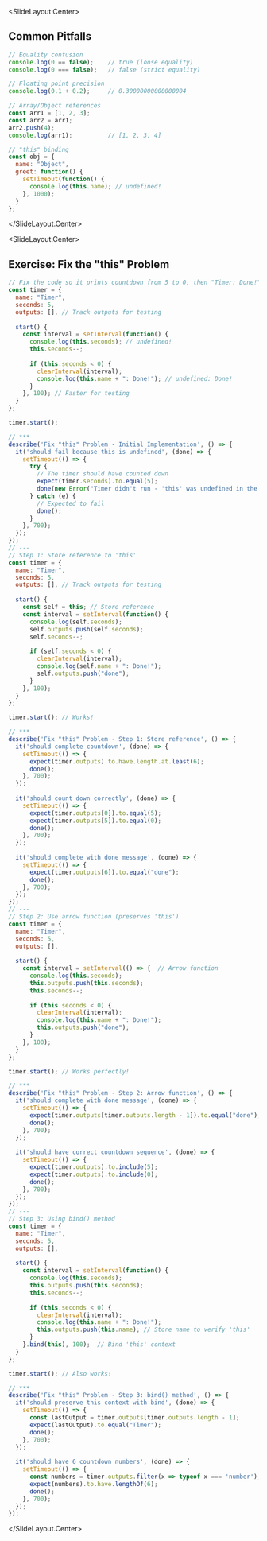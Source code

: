 
<SlideLayout.Center>
## Common Pitfalls

```javascript
// Equality confusion
console.log(0 == false);    // true (loose equality)
console.log(0 === false);   // false (strict equality)

// Floating point precision
console.log(0.1 + 0.2);     // 0.30000000000000004

// Array/Object references
const arr1 = [1, 2, 3];
const arr2 = arr1;
arr2.push(4);
console.log(arr1);          // [1, 2, 3, 4]

// "this" binding
const obj = {
  name: "Object",
  greet: function() {
    setTimeout(function() {
      console.log(this.name); // undefined!
    }, 1000);
  }
};
```
</SlideLayout.Center>

<SlideLayout.Center>
## Exercise: Fix the "this" Problem

```javascript
// Fix the code so it prints countdown from 5 to 0, then "Timer: Done!"
const timer = {
  name: "Timer",
  seconds: 5,
  outputs: [], // Track outputs for testing
  
  start() {
    const interval = setInterval(function() {
      console.log(this.seconds); // undefined!
      this.seconds--;
      
      if (this.seconds < 0) {
        clearInterval(interval);
        console.log(this.name + ": Done!"); // undefined: Done!
      }
    }, 100); // Faster for testing
  }
};

timer.start();

// ***
describe('Fix "this" Problem - Initial Implementation', () => {
  it('should fail because this is undefined', (done) => {
    setTimeout(() => {
      try {
        // The timer should have counted down
        expect(timer.seconds).to.equal(5);
        done(new Error("Timer didn't run - 'this' was undefined in the callback"));
      } catch (e) {
        // Expected to fail
        done();
      }
    }, 700);
  });
});
// ---
// Step 1: Store reference to 'this'
const timer = {
  name: "Timer",
  seconds: 5,
  outputs: [], // Track outputs for testing
  
  start() {
    const self = this; // Store reference
    const interval = setInterval(function() {
      console.log(self.seconds);
      self.outputs.push(self.seconds);
      self.seconds--;
      
      if (self.seconds < 0) {
        clearInterval(interval);
        console.log(self.name + ": Done!");
        self.outputs.push("done");
      }
    }, 100);
  }
};

timer.start(); // Works!

// ***
describe('Fix "this" Problem - Step 1: Store reference', () => {
  it('should complete countdown', (done) => {
    setTimeout(() => {
      expect(timer.outputs).to.have.length.at.least(6);
      done();
    }, 700);
  });
  
  it('should count down correctly', (done) => {
    setTimeout(() => {
      expect(timer.outputs[0]).to.equal(5);
      expect(timer.outputs[5]).to.equal(0);
      done();
    }, 700);
  });
  
  it('should complete with done message', (done) => {
    setTimeout(() => {
      expect(timer.outputs[6]).to.equal("done");
      done();
    }, 700);
  });
});
// ---
// Step 2: Use arrow function (preserves 'this')
const timer = {
  name: "Timer",
  seconds: 5,
  outputs: [],
  
  start() {
    const interval = setInterval(() => {  // Arrow function
      console.log(this.seconds);
      this.outputs.push(this.seconds);
      this.seconds--;
      
      if (this.seconds < 0) {
        clearInterval(interval);
        console.log(this.name + ": Done!");
        this.outputs.push("done");
      }
    }, 100);
  }
};

timer.start(); // Works perfectly!

// ***
describe('Fix "this" Problem - Step 2: Arrow function', () => {
  it('should complete with done message', (done) => {
    setTimeout(() => {
      expect(timer.outputs[timer.outputs.length - 1]).to.equal("done");
      done();
    }, 700);
  });
  
  it('should have correct countdown sequence', (done) => {
    setTimeout(() => {
      expect(timer.outputs).to.include(5);
      expect(timer.outputs).to.include(0);
      done();
    }, 700);
  });
});
// ---
// Step 3: Using bind() method
const timer = {
  name: "Timer",
  seconds: 5,
  outputs: [],
  
  start() {
    const interval = setInterval(function() {
      console.log(this.seconds);
      this.outputs.push(this.seconds);
      this.seconds--;
      
      if (this.seconds < 0) {
        clearInterval(interval);
        console.log(this.name + ": Done!");
        this.outputs.push(this.name); // Store name to verify 'this'
      }
    }.bind(this), 100);  // Bind 'this' context
  }
};

timer.start(); // Also works!

// ***
describe('Fix "this" Problem - Step 3: bind() method', () => {
  it('should preserve this context with bind', (done) => {
    setTimeout(() => {
      const lastOutput = timer.outputs[timer.outputs.length - 1];
      expect(lastOutput).to.equal("Timer");
      done();
    }, 700);
  });
  
  it('should have 6 countdown numbers', (done) => {
    setTimeout(() => {
      const numbers = timer.outputs.filter(x => typeof x === 'number');
      expect(numbers).to.have.lengthOf(6);
      done();
    }, 700);
  });
});
```
</SlideLayout.Center>